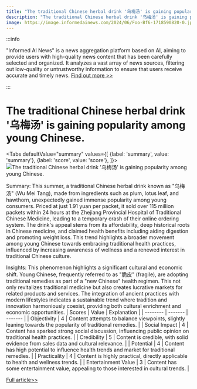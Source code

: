```yaml
---
title: "The traditional Chinese herbal drink '乌梅汤' is gaining popularity among young Chinese."
description: "The traditional Chinese herbal drink '乌梅汤' is gaining popularity among young Chinese."
image: https://image.informedainews.com/2024/06/Foo-Bf6-1718590820-0.jpg
---
```



:::info

"Informed AI News" is a news aggregation platform based on AI, aiming to provide users with high-quality news content that has been carefully selected and organized. It analyzes a vast array of news sources, filtering out low-quality or untrustworthy information to ensure that users receive accurate and timely news.  [Find out more >>](/)

:::

# The traditional Chinese herbal drink '乌梅汤' is gaining popularity among young Chinese.


<Tabs
	defaultValue="summary"
	values={[
	{label: 'summary', value: 'summary'},
	{label: 'score', value: 'score'},
]}>
<TabItem value="summary">
<img
  src="https://image.informedainews.com/2024/06/Foo-Bf6-1718590820-0.jpg"
  alt="The traditional Chinese herbal drink '乌梅汤' is gaining popularity among young Chinese."
/>



Summary:
This summer, a traditional Chinese herbal drink known as "乌梅汤" (Wu Mei Tang), made from ingredients such as plum, lotus leaf, and hawthorn, unexpectedly gained immense popularity among young consumers. Priced at just 1.91 yuan per packet, it sold over 115 million packets within 24 hours at the Zhejiang Provincial Hospital of Traditional Chinese Medicine, leading to a temporary crash of their online ordering system. The drink's appeal stems from its affordability, deep historical roots in Chinese medicine, and claimed health benefits including aiding digestion and promoting weight loss. This trend highlights a broader movement among young Chinese towards embracing traditional health practices, influenced by increasing awareness of wellness and a renewed interest in traditional Chinese culture.

Insights:
This phenomenon highlights a significant cultural and economic shift. Young Chinese, frequently referred to as "脆皮" (fragile), are adopting traditional remedies as part of a "new Chinese" health regimen. This not only revitalizes traditional medicine but also creates lucrative markets for related products and services. The integration of ancient practices with modern lifestyles indicates a sustainable trend where tradition and innovation harmoniously coexist, providing both cultural enrichment and economic opportunities.
</TabItem>
<TabItem value="score">
	| Scores     | Value   | Explanation |
	| -------- | ------- | ------- |
	| Objectivity  | 4    | Content attempts to balance viewpoints, slightly leaning towards the popularity of traditional remedies.    |
	| Social Impact | 4     | Content has sparked strong social discussion, influencing public opinion on traditional health practices.    |
	| Credibility    | 5    | Content is credible, with solid evidence from sales data and cultural relevance.    |
	| Potential    | 4    | Content has high potential to influence health trends and market for traditional remedies.    |
	| Practicality    | 4    | Content is highly practical, directly applicable to health and wellness trends.    |
	| Entertainment Value    | 3    | Content has some entertainment value, appealing to those interested in cultural trends.    |
</TabItem>
</Tabs>

[Full article>>](https://www.36kr.com/p/2821019667138825)
